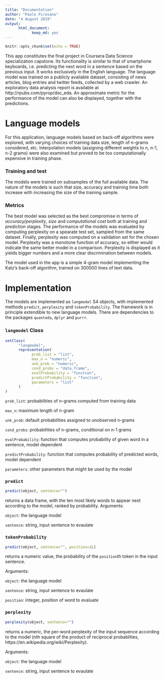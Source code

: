 ```yaml
---
title: "Documentation"
author: "Paolo Pirovano"
date: "4 August 2019"
output:
      html_document:
            keep_md: yes
---
```


```r
knitr::opts_chunk$set(echo = TRUE)
```

This app constitutes the final project in Coursera Data Science specialization capstone. Its functionality is similar to that of smartphone keyboards, i.e. predicting the next word in a sentence based on the previous input. It works exclusively in the English language. The language model was trained on a publicly available dataset, consisting of news articles, blog entries and twitter feeds, collected by a web crawler. An exploratory data analysis report is available at http://rpubs.com/pyrop/dsc_eda. An approximate metric for the performance of the model can also be displayed, together with the predictions.


# Language models

For this application, language models based on back-off algorithms were explored, with varying choices of training data size, length of n-grams considered, etc. Interpolation models (assigning different weights to n, n-1, n-2 grams) were also examined but proved to be too computationally expensive in training phase.

### Training and test
The models were trained on subsamples of the full available data. The nature of the models is such that size, accuracy and training time both increase with increasing the size of the training sample.

### Metrics
The best model was selected as the best compromise in terms of *accuracy/perplexity*, *size* and *computational cost* both at training and prediction stages. 
The performance of the models was evaluated by computing perplexity on a spearate test set, sampled from the same dataset. Finally, perplexity was computed on a validation set for the chosen model. Perplexity was a monotone function of accuracy, so either would indicate the same better model in a comparison. Perplexity is displayed as it yields bigger numbers and a more clear discrimination between models.

The model used in the app is a simple 4-gram model implementing the Katz's back-off algorithm, trained on 300000 lines of text data.


# Implementation
The models are implemented as `langmodel` S4 objects, with implemented methods `predict`, `perplexity` and `tokenProbability`. The framework is in principle extendible to new language models. There are dependencies to the packages `quanteda`, `dplyr` and `purrr`.

### `langmodel` Class

``` r
setClass(
      "langmodel",
      representation(
            prob_list = "list",
            max_n = "numeric",
            unk_prob = "numeric",
            cond_probs = "data.frame",
            evalProbability = "function",
            predictProbability = "function",
            parameters = "list"
      )
)

```

`prob_list`: probabilities of n-grams computed from training data

`max_n`: maximum length of n-gram

`unk_prob`: default probabilities assigned to unobserved n-grams

`cond_probs`: probabilities of n-grams, conditional on n-1 grams

`evalProbability`: function that computes probability of given word in a sentence, model dependent

`predictProbability`: function that computes probability of predicted words, model dependent

`parameters`: other parameters that might be used by the model

### `predict`
``` r
predict(object, sentence="")

```
returns a data frame, with the ten most likely words to appear next according to the model, ranked by probability.
Arguments:

`object`: the language model

`sentence`: string, input sentence to evaulate

### `tokenProbability`
``` r
predict(object, sentence="", position=1L)

```
returns a numeric value, the probability of the `position`th token in the input sentence.

Arguments:

`object`: the language model

`sentence`: string, input sentence to evaulate

`position`: integer, position of word to evaluate

### `perplexity`
``` r
perplexity(object, sentence="")

```
returns a numeric, the per-word perplexity of the input sequence according to the model (nth square of the product of reciprocal probablities, https://en.wikipedia.org/wiki/Perplexity).

Arguments:

`object`: the language model

`sentence`: string, input sentence to evaulate
